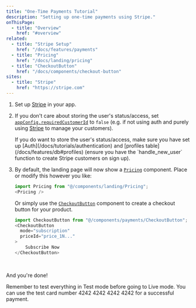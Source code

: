 ```yaml
---
title: "One-Time Payments Tutorial"
description: "Setting up one-time payments using Stripe."
onThisPage:
  - title: "Overview"
    href: "#overview"
related:
  - title: "Stripe Setup"
    href: "/docs/features/payments"
  - title: "Pricing"
    href: "/docs/landing/pricing"
  - title: "CheckoutButton"
    href: "/docs/components/checkout-button"
sites:
  - title: "Stripe"
    href: "https://stripe.com"
---
```


<div id="overview" />

1. Set up [Stripe](/docs/features/payments) in your app.

2. If you don't care about storing the user's status/access, set [`appConfig.requiredCustomerId`](/docs/tutorials/config#customer-tracking) to `false`
(e.g. if not using auth and purely using [Stripe](https://stripe.com/dashboard/) to manage your customers).

    <Caution>
        If you do want to store the user's status/access, make sure you have set up [Auth](/docs/tutorials/authentication) and [profiles table](/docs/features/db#profiles) (ensure you have the `handle_new_user` function to create Stripe customers on sign up).
    </Caution>

3. By default, the landing page will now show a [`Pricing`](/docs/landing/pricing) component. Place or modify this however you like:

     ```javascript
     import Pricing from "@/components/landing/Pricing";
     <Pricing />
     ```

    Or simply use the [`CheckoutButton`](/docs/components/checkout-button) component to create a checkout button for your product.

     ```javascript
     import CheckoutButton from "@/components/payments/CheckoutButton";
     <CheckoutButton
       mode="subscription"
       priceId="price_1N..."
     >
         Subscribe Now
     </CheckoutButton>
     ```

<br />

And you're done!

<Tip>
    Remember to test everything in Test mode before going to Live mode. You can use the test card number 4242 4242 4242 4242 for a successful payment.
</Tip>

